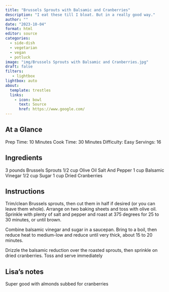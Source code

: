 ```yaml
---
title: "Brussels Sprouts with Balsamic and Cranberries"
description: "I eat these till I bloat. But in a really good way."
author: ""
date: "2023-10-04"
format: html
editor: source
categories:
  - side-dish
  - vegetarian
  - vegan
  - potluck
image: "img/Brussels Sprouts with Balsamic and Cranberries.jpg"
draft: false
filters:
   - lightbox
lightbox: auto
about:
  template: trestles
  links:
    - icon: bowl
      text: Source
      href: https://www.google.com/
---
```


## At a Glance

Prep Time: 10 Minutes
Cook Time: 30 Minutes
Difficulty: Easy
Servings: 16

## Ingredients

3 pounds Brussels Sprouts
1/2 cup Olive Oil
Salt And Pepper
1 cup Balsamic Vinegar
1/2 cup Sugar
1 cup Dried Cranberries

## Instructions

Trim/clean Brussels sprouts, then cut them in half if desired (or you can leave them whole). Arrange on two baking sheets and toss with olive oil. Sprinkle with plenty of salt and pepper and roast at 375 degrees for 25 to 30 minutes, or until brown.

Combine balsamic vinegar and sugar in a saucepan. Bring to a boil, then reduce heat to medium-low and reduce until very thick, about 15 to 20 minutes.

Drizzle the balsamic reduction over the roasted sprouts, then sprinkle on dried cranberries. Toss and serve immediately

## Lisa's notes

Super good with almonds subbed for cranberries
